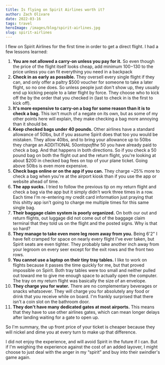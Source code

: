 ```yaml
---
title: Is flying on Spirit Airlines worth it?
author: Zach Olivare
date: 2022-03-16
tags: travel
heroImage: /images/blog/spirit-airlines.jpg
slug: spirit-airlines
---
```



I flew on Spirit Airlines for the first time in order to get a direct flight. I had a few lessons learned:

1. **You are not allowed a carry-on unless you pay for it.** So even though the price of the flight itself looks cheap, add minimum $100-$130 to the price unless you can fit everything you need in a backpack
1. **Check in as early as possible.** They oversell every single flight if they can, and only offer a paltry $500 voucher for someone to take a later flight, so no one does. So unless people just don't show up, they usually end up kicking people to a later flight by force. They choose who to kick off the by the order that you checked in (last to check in is the first to kick off).
1. **It's more expensive to carry-on a bag for some reason than it is to check a bag.** This isn't much of a negate on its own, but as some of my other points here will explain, they make checking a bag more annoying than it should be.
1. **Keep checked bags under 40 pounds.** Other airlines have a standard allowance of 50lbs, but if you assume Spirit does that too you would be mistaken. They allow 40lbs, and to bring your allowance up to 50lbs they charge an ADDITIONAL $50 on top of the ~$50 you have already paid to check a bag. And that happens in both directions. So if you check a 50 pound bag on both the flight out and the return flight, you're looking at about $200 in checked bag fees on top of your plane ticket. Going above 50lbs is even more expensive.
1. **Check bags online or on the app if you can.** They charge ~25% more to check a bag when you're at the airport kiosk than if you use the app or website ahead of time.
1. **The app sucks.** I tried to follow the previous tip on my return flight and check a bag via the app but it simply didn't work three times in a row. Each time I'm re-entering my credit card information just praying that this shitty app isn't going to charge me multiple times for this same single bag.
1. **Their baggage claim system is poorly organized.** On both our out and return flights, out luggage did not come out of the baggage claim terminal that they told us on the flight and the posted signs. Why is that so hard?
1. **They manage to take even more leg room away from you.** Being 6'2" I have felt cramped for space on nearly every flight I've ever taken, but Spirit seats are even tighter. They probably take another inch away from your legroom on every seer except for the exit rows and the front two rows.
1. **You cannot use a laptop on their tiny tray tables.** I like to work on flights because it passes the time quickly for me, but that proved impossible on Spirit. Both tray tables were too small and neither pulled out toward me to give me enough space to actually open the computer. The tray on my return flight was basically the size of an envelope.
1. **They charge you for water.** There are no complementary beverages or snacks whatsoever. They will charge you for absolutely any food or drink that you receive while on board. I'm frankly surprised that there isn't a coin slot on the bathroom door.
1. **They don't have many dedicated gates at most airports.** This means that they have to use other airlines gates, which can mean longer delays after landing waiting for a gate to open up.

So I'm summary, the up front price of your ticket is cheaper because they will nickel and dime you at every turn to make up that difference.

I did not enjoy the experience, and will avoid Spirit in the future if I can. But if I'm weighing the experience against the cost of an added layover, I might choose to just deal with the anger in my “spirit” and buy into their swindler's game again.
